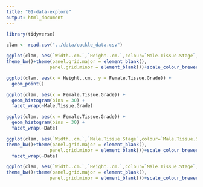 ```yaml
---
title: "01-data-explore"
output: html_document
---
```


```r
library(tidyverse)
```

```r
clam <- read.csv("../data/cockle_data.csv")
```




```r
ggplot(clam, aes(`Width..cm.`,`Height..cm.`,colour=`Male.Tissue.Stage`,size=`Female.Tissue.Stage`,shape=Location))+geom_point()+
theme_bw()+theme(panel.grid.major = element_blank(),
                panel.grid.minor = element_blank())+scale_colour_brewer(palette = 11)
```
```r
ggplot(clam, aes(x = Height..cm., y = Female.Tissue.Grade)) +
  geom_point()
```
```r
ggplot(clam, aes(x = Female.Tissue.Grade)) +
  geom_histogram(bins = 30) +
  facet_wrap(~Male.Tissue.Grade)
```

```r
ggplot(clam, aes(x = Female.Tissue.Grade)) +
  geom_histogram(bins = 30) +
  facet_wrap(~Date)
```

```r
ggplot(clam, aes(`Width..cm.`,`Male.Tissue.Stage`,colour=`Male.Tissue.Stage`,size=`Female.Tissue.Stage`,shape=Location))+geom_point()+
theme_bw()+theme(panel.grid.major = element_blank(),
                panel.grid.minor = element_blank())+scale_colour_brewer(palette = 11) +
  facet_wrap(~Date)
```
```r
ggplot(clam, aes(`Width..cm.`,`Height..cm.`,colour=`Male.Tissue.Stage`,size=`Female.Tissue.Stage`,shape=Location))+geom_point()+
theme_bw()+theme(panel.grid.major = element_blank(),
                panel.grid.minor = element_blank())+scale_colour_brewer(palette = 11)
```



